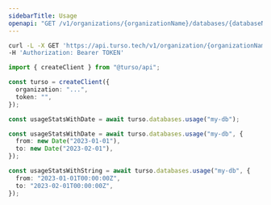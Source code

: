 ```yaml
---
sidebarTitle: Usage
openapi: "GET /v1/organizations/{organizationName}/databases/{databaseName}/usage"
---
```


<RequestExample>

```bash cURL
curl -L -X GET 'https://api.turso.tech/v1/organization/{organizationName}/databases/{databaseName}/auth/usage?from=2023-01-01T00:00:00Z&to=2023-02-01T00:00:00Z' \
-H 'Authorization: Bearer TOKEN'
```

```ts Node.js
import { createClient } from "@turso/api";

const turso = createClient({
  organization: "...",
  token: "",
});

const usageStatsWithDate = await turso.databases.usage("my-db");

const usageStatsWithDate = await turso.databases.usage("my-db", {
  from: new Date("2023-01-01"),
  to: new Date("2023-02-01"),
});

const usageStatsWithString = await turso.databases.usage("my-db", {
  from: "2023-01-01T00:00:00Z",
  to: "2023-02-01T00:00:00Z",
});
```

</RequestExample>

